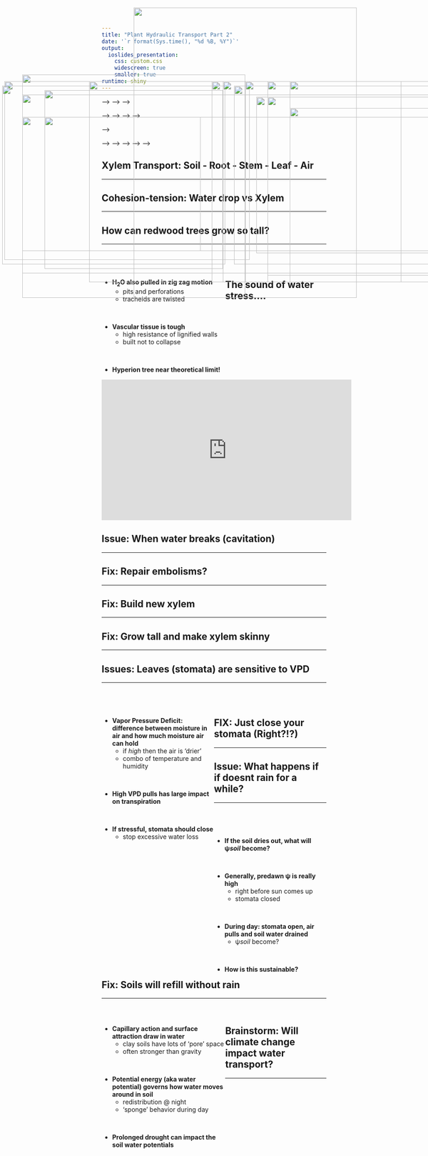 ```yaml
---
title: "Plant Hydraulic Transport Part 2"
date: '`r format(Sys.time(), "%d %B, %Y")`'
output: 
  ioslides_presentation:
    css: custom.css
    widescreen: true
    smaller: true
runtime: shiny
---
```


<!-- ## Plant Transport: The big picture -->
<!-- <hr> -->
<!-- <br/> -->
<!-- <br/> -->

<!-- <div style="float: left; width: 50%;"> -->

<!-- * **Moving substances to target sites is fundamental** -->
<!--     + often against diffusion gradient -->
<!--     + processes consume energy (ATP) -->


<!-- <br/> -->

<!-- * **Diffusion processes also occur** -->
<!--     + proceed far slower -->

<!-- <br/> -->

<!-- * **Can plants sense the environment?** -->
<!--     + does this impact transport processes -->

<!--   </div> -->

<!-- <IMG STYLE="position:absolute; TOP:190px; LEFT:550px; WIDTH:400px; HEIGHT:450px" SRC="images/transport.jpg"> -->

<!-- <!-- ## Basic transport processes --> -->
<!-- <!-- <hr> --> -->
<!-- <!-- <br/> --> -->

<!-- <!-- * **Short distance: few cell diameters (or less)** --> -->
<!-- <!--     + interior cells no in contact with environment --> -->
<!-- <!--     + involves transfer of basic nutrients --> -->
<!-- <!--     + outside &rarr; inside neighbor cells --> -->

<!-- <!-- <br/> --> -->

<!-- <!-- * **Long distance: between cells that are now close neighbors** --> -->
<!-- <!--     + adaptive for large land plants --> -->
<!-- <!--     + evolution of vascular tissues --> -->
<!-- <!--     + can be target-specific --> -->
<!-- <!--     + results in non-transport advantages --> -->

<!-- ## Moving water through the plant is vital -->
<!-- <hr> -->
<!-- <br/> -->

<!-- <div style="float: right; width: 50%;"> -->

<!-- * **Most transport materials dissolve in H~2~0** -->

<!-- <br/> -->

<!-- * **Water is component of photosynthesis**   -->

<!-- <br/> -->

<!-- * **Water keeps cells turgid** -->
<!--     + manipulated in guard cells -->

<!-- <br/> -->

<!-- * **Water is weird and cool** -->
<!--     + heavy -->
<!--     + viscous (thick & *sticky*) -->

<!--  </div> -->

<!-- <IMG STYLE="position:absolute; TOP:190px; LEFT:50px; WIDTH:400px; HEIGHT:450px" SRC="images/water.jpg"> -->

<!-- ## Plants also need mechanisms to inhibit movement -->
<!-- <hr> -->
<!-- <br/> -->
<!-- <br/> -->
<!-- <br/> -->

<!-- <IMG STYLE="position:absolute; TOP:190px; LEFT:525px; WIDTH:500px; HEIGHT:450px" SRC="images/cutin.jpg"> -->

<!-- <div style="float: left; width: 45%;"> -->

<!-- * **Cutin-lined epidermis** -->
<!--     + keeps water in -->

<!-- <br/> -->
<!-- <br/> -->
<!-- <br/> -->

<!-- * **Casparian strip in roots** -->
<!--     + surround cells circling vascular bundle -->
<!--     + forces selective diffusion through root cells -->

<!-- </div> -->

<!-- ## Simple Transport: Diffusion through a membrane -->
<!-- <hr> -->
<!-- <br/> -->

<!-- <div style="float: left; width: 53%;"> -->

<!-- * **Membranes can be free, impermeable or selective** -->

<!-- <br/> -->

<!-- * **Some membranes have aquaporins (proteins) to speed things up** -->

<!-- <br/> -->

<!-- * **Membranes have *molecular pumps* for active transport** -->
<!--     + use ATP to force molecules across membranes -->

<!-- <br/> -->

<!-- * **Water enters roots through osmosis** -->
<!--     + often as nutrient solution -->

<!-- </div> -->

<!-- <IMG STYLE="position:absolute; TOP:190px; LEFT:600px; WIDTH:450px; HEIGHT:450px" SRC="images/aquaporin.jpg"> -->

<!-- ## Water has the capacity to do work: Water Potential -->
<!-- <hr> -->

<!-- <div style="float: left; width: 58%;"> -->

<!-- * **Water has free energy (chemical potential)** -->
<!--     + in botany = water potential($\psi$) -->
<!--     + $\psi$ of pure water = 0 (no solutes) -->

<!-- <br/> -->

<!-- * **Water potential can be increased/decreased** -->
<!--     + heated -->
<!--     + pressure -->
<!--     + elevated -->

<!-- <br/> -->


<!-- * **$\psi$ determined by pressure, solutes & stickiness** -->

<!-- <br/> -->

<!-- * **Movement of water is related to water potential** -->
<!--     + moves towards more negative $\psi$ (more solutes) -->
<!--     + cells interconnected = plant one big pond -->

<!-- <IMG STYLE="position:absolute; TOP:250px; LEFT:750px; WIDTH:300px; HEIGHT:300px" SRC="images/beaker.jpg"> -->

<!-- ## Plant cell walls will never burst! -->
<!-- <hr> -->
<!-- <div style="float: left; width: 62%;"> -->

<!-- * **Example: Plant cells (-.3 mPa) placed in pure water** -->
<!--     + water will move in to cell -->

<!-- <br/> -->

<!-- * **Example: Plant cells (-.15 mPa) placed in -0.3 solution** -->
<!--     + water will move our of cell -->

<!-- <br/> -->

<!-- * **Both these changes would need drastic adjustments of H~2~O or solutes** -->
<!--     + each cause cell death -->

<!-- <br/> -->

<!-- * **Cell walls push or pull against change = pressure potential** -->
<!--     + part of water potential calculation -->
<!--     + more 'flexibility' to reach equilibrium -->

<!-- </div> -->

<!-- <IMG STYLE="position:absolute; TOP:175px; LEFT:700px; WIDTH:300px; HEIGHT:450px" SRC="images/turgid2.jpg"> -->

<!-- ## Phloem: uses active transport & water potential -->
<!-- <hr> -->
<!-- <br/> -->

<!-- * **Source: sites where sugars are exported** -->
<!--     + active leaves or storage tissues -->

<!-- <br/> -->

<!-- * **Sinks: sites that receive phloem sap** -->
<!--     + all parts of plant -->

<!-- <br/> -->

<!-- * **Sugars actively loaded/unloaded into sieve elements** -->
<!--     + at source and sink -->
<!--     + changes water potential (both ends)  -->
<!--     + water diffuses in/out driving sap -->
<!--     + phloem under high pressure -->

<!-- <IMG STYLE="position:absolute; TOP:190px; LEFT:650px; WIDTH:350px; HEIGHT:450px" SRC="images/phloem.jpg"> -->

## Xylem Transport: Soil - Root - Stem - Leaf - **Air**
<hr>

<IMG STYLE="position:absolute; TOP:175px; LEFT:50px; WIDTH:500px; HEIGHT:500px" SRC="images/spad_water.jpg">

<IMG STYLE="position:absolute; TOP:250px; LEFT:650px; WIDTH:400px; HEIGHT:350px" SRC="images/stemwater.jpg">

<!-- ## Are there limits to moving water? -->
<!-- <hr> -->
<!-- <br/> -->
<!-- <br/> -->
<!-- <br/> -->

<!-- <IMG STYLE="position:absolute; TOP:200px; LEFT:600px; WIDTH:500px; HEIGHT:400px" SRC="images/vessels.jpg"> -->

<!-- <div style="float: left; width: 45%;"> -->

<!-- * **Large trees move hundreds of gallons of water a day** -->

<!-- <br/> -->

<!-- * **Gravity** -->
<!--     + harder and harder to move water -->
<!--     + xylem less efficient @ top -->
<!--     + theoretically, limits growth to 122-130 m -->

<!-- <br/> -->

<!-- * **Drying soil adds more tension** -->

<!-- </div>  -->

<!-- ## How long a xylem straw could Superman use? -->
<!-- <hr> -->

<!-- <IMG STYLE="position:absolute; TOP:190px; LEFT:400px; WIDTH:300px; HEIGHT:450px" SRC="images/straw.jpg"> -->
 
<!-- ## How can redwood trees grow so tall? Hyperion = 116m -->
<!-- <hr> -->
<!-- <br/> -->

<!-- <div style="float: left; width: 55%;"> -->

<!-- * **Cohesion-tension theory** -->
<!--     + plants use water properties to cheat gravity -->

<!-- <br/> -->

<!-- * **Cohesion: H~2~0 stick to other H~2~0 molecules** -->
<!--     + via H bonds -->

<!-- <br/> -->

<!-- * **Adhesion: water sticks to non water molecules** -->
<!--     + stick to sides of xylem tissues -->
<!--     + is not pulled straight up! -->

<!-- <br/> -->

<!-- * **Transpiration pulls water under tension** -->
<!-- </div>  -->

<!-- <IMG STYLE="position:absolute; TOP:225px; LEFT:625px; WIDTH:400px; HEIGHT:400px" SRC="images/water_drop.jpg"> -->

## Cohesion-tension: Water drop vs Xylem
<hr>

<IMG STYLE="position:absolute; TOP:190px; LEFT:10px; WIDTH:550px; HEIGHT:400px" SRC="images/cohesion2.png">

<IMG STYLE="position:absolute; TOP:225px; LEFT:575px; WIDTH:500px; HEIGHT:350px" SRC="images/cohesion.png">

## How can redwood trees grow so tall?
<hr>
<br/>
<br/>

<div style="float: left; width: 55%;">

* **H~2~O also pulled in zig zag motion**
    + pits and perforations
    + tracheids are twisted

<br/>

* **Vascular tissue is tough**
    + high resistance of lignified walls
    + built not to collapse
  
<br/>

* **Hyperion tree near theoretical limit!** 
  
</div> 

<IMG STYLE="position:absolute; TOP:190px; LEFT:475px; WIDTH:600px; HEIGHT:450px" SRC="images/vessels_pits.jpg">

##

<IMG STYLE="position:absolute; TOP:25px; LEFT:300px; WIDTH:500px; HEIGHT:650px" SRC="images/heart_attack.png">

## The sound of water stress....

<iframe width="560" height="315" src="https://www.youtube.com/embed/uWL0EoZh09w?start=102" frameborder="0" allow="accelerometer; autoplay; clipboard-write; encrypted-media; gyroscope; picture-in-picture" allowfullscreen></iframe>

## Issue: When water breaks (cavitation)
<hr>

<IMG STYLE="position:absolute; TOP:200px; LEFT:5px; WIDTH:500px; HEIGHT:400px" SRC="images/embolism.jpg">

<IMG STYLE="position:absolute; TOP:200px; LEFT:525px; WIDTH:550px; HEIGHT:400px" SRC="images/embolism2.jpg">

## Fix: Repair embolisms?
<hr>

<IMG STYLE="position:absolute; TOP:270px; LEFT:100px; WIDTH:900px; HEIGHT:300px" SRC="images/bubble.jpg">

## Fix: Build new xylem 
<hr>

<IMG STYLE="position:absolute; TOP:270px; LEFT:50px; WIDTH:400px; HEIGHT:300px" SRC="images/embolism3.jpg">

<IMG STYLE="position:absolute; TOP:190px; LEFT:550px; WIDTH:450px; HEIGHT:450px" SRC="images/xylemdead.jpg">

## Fix: Grow tall and make xylem skinny
<hr>

<IMG STYLE="position:absolute; TOP:210px; LEFT:100px; WIDTH:400px; HEIGHT:400px" SRC="images/xylem_art_1.jpg">

<IMG STYLE="position:absolute; TOP:190px; LEFT:600px; WIDTH:400px; HEIGHT:450px" SRC="images/pittermann.png">

## Issues: Leaves (stomata) are sensitive to VPD
<hr>
<br/>
<br/>

<div style="float: left; width: 50%;">

* **Vapor Pressure Deficit: difference between moisture in air and how much moisture air can hold**
    + if *high* then the air is 'drier'
    + combo of temperature and humidity
    
<br/>

* **High VPD pulls has large impact on transpiration**

<br/>

* **If stressful, stomata should close**
    + stop excessive water loss

</div> 

<IMG STYLE="position:absolute; TOP:190px; LEFT:500px; WIDTH:550px; HEIGHT:450px" SRC="images/gs_vpd.jpg">

## FIX: Just close your stomata (Right?!?)
<hr>

<IMG STYLE="position:absolute; TOP:220px; LEFT:50px; WIDTH:1000px; HEIGHT:400px" SRC="images/wine.jpg">

## Issue: What happens if if doesnt rain for a while?
<hr>
<br/>
<br/>

<div style="float: left; width: 50%;">

* **If the soil dries out, what will &psi;_soil_ become?**

<br/>

* **Generally, predawn &psi; is really high**
    + right before sun comes up
    + stomata closed

<br/>

* **During day: stomata open, air pulls and soil water drained**
    + &psi;_soil_ become?
  
<br/>

* **How is this sustainable?**
</div>
<IMG STYLE="position:absolute; TOP:225px; LEFT:600px; WIDTH:400px; HEIGHT:400px" SRC="images/predawn.png">

## Fix: Soils will refill without rain
<hr>
<br/>

<div style="float: left; width: 55%;">

* **Capillary action and surface attraction draw in water**
    + clay soils have lots of 'pore' space
    + often stronger than gravity

<br/>

* **Potential energy (aka water potential) governs how water moves around in soil**
    + redistribution @ night
    + 'sponge' behavior during day

<br/>

* **Prolonged drought can impact the soil water potentials**

</div> 

<IMG STYLE="position:absolute; TOP:190px; LEFT:650px; WIDTH:400px; HEIGHT:450px" SRC="images/soil2.png">


## Brainstorm: Will climate change impact water transport?
<hr>

<IMG STYLE="position:absolute; TOP:190px; LEFT:200px; WIDTH:700px; HEIGHT:450px" SRC="images/vpd3.jpg">